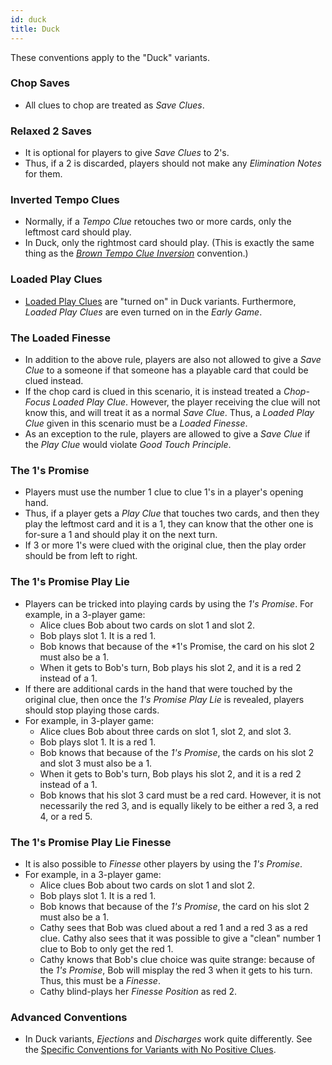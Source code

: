 ```yaml
---
id: duck
title: Duck
---
```


These conventions apply to the "Duck" variants.

### Chop Saves

- All clues to chop are treated as _Save Clues_.

### Relaxed 2 Saves

- It is optional for players to give _Save Clues_ to 2's.
- Thus, if a 2 is discarded, players should not make any _Elimination Notes_ for them.

### Inverted Tempo Clues

- Normally, if a _Tempo Clue_ retouches two or more cards, only the leftmost card should play.
- In Duck, only the rightmost card should play. (This is exactly the same thing as the _[Brown Tempo Clue Inversion](brown.mdx#brown-tempo-clue-inversion)_ convention.)

### Loaded Play Clues

- [Loaded Play Clues](../variant-specific.mdx#the-loaded-play-clue-in-hard-variants-lpc) are "turned on" in Duck variants. Furthermore, _Loaded Play Clues_ are even turned on in the _Early Game_.

### The Loaded Finesse

- In addition to the above rule, players are also not allowed to give a _Save Clue_ to a someone if that someone has a playable card that could be clued instead.
- If the chop card is clued in this scenario, it is instead treated a _Chop-Focus Loaded Play Clue_. However, the player receiving the clue will not know this, and will treat it as a normal _Save Clue_. Thus, a _Loaded Play Clue_ given in this scenario must be a _Loaded Finesse_.
- As an exception to the rule, players are allowed to give a _Save Clue_ if the _Play Clue_ would violate _Good Touch Principle_.

### The 1's Promise

- Players must use the number 1 clue to clue 1's in a player's opening hand.
- Thus, if a player gets a _Play Clue_ that touches two cards, and then they play the leftmost card and it is a 1, they can know that the other one is for-sure a 1 and should play it on the next turn.
- If 3 or more 1's were clued with the original clue, then the play order should be from left to right.

### The 1's Promise Play Lie

- Players can be tricked into playing cards by using the _1's Promise_. For example, in a 3-player game:
  - Alice clues Bob about two cards on slot 1 and slot 2.
  - Bob plays slot 1. It is a red 1.
  - Bob knows that because of the \*1's Promise, the card on his slot 2 must also be a 1.
  - When it gets to Bob's turn, Bob plays his slot 2, and it is a red 2 instead of a 1.
- If there are additional cards in the hand that were touched by the original clue, then once the _1's Promise Play Lie_ is revealed, players should stop playing those cards.
- For example, in 3-player game:
  - Alice clues Bob about three cards on slot 1, slot 2, and slot 3.
  - Bob plays slot 1. It is a red 1.
  - Bob knows that because of the _1's Promise_, the cards on his slot 2 and slot 3 must also be a 1.
  - When it gets to Bob's turn, Bob plays his slot 2, and it is a red 2 instead of a 1.
  - Bob knows that his slot 3 card must be a red card. However, it is not necessarily the red 3, and is equally likely to be either a red 3, a red 4, or a red 5.

### The 1's Promise Play Lie Finesse

- It is also possible to _Finesse_ other players by using the _1's Promise_.
- For example, in a 3-player game:
  - Alice clues Bob about two cards on slot 1 and slot 2.
  - Bob plays slot 1. It is a red 1.
  - Bob knows that because of the _1's Promise_, the card on his slot 2 must also be a 1.
  - Cathy sees that Bob was clued about a red 1 and a red 3 as a red clue. Cathy also sees that it was possible to give a "clean" number 1 clue to Bob to only get the red 1.
  - Cathy knows that Bob's clue choice was quite strange: because of the _1's Promise_, Bob will misplay the red 3 when it gets to his turn. Thus, this must be a _Finesse_.
  - Cathy blind-plays her _Finesse Position_ as red 2.

### Advanced Conventions

- In Duck variants, _Ejections_ and _Discharges_ work quite differently. See the [Specific Conventions for Variants with No Positive Clues](no-positive-clues.mdx).
